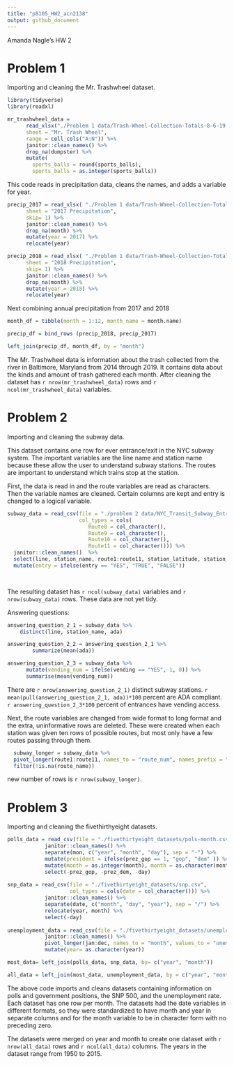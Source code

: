 ```yaml
---
title: "p8105_HW2_acn2138"
output: github_document
---
```


Amanda Nagle's HW 2 

# Problem 1
 
Importing and cleaning the Mr. Trashwheel dataset. 
```r
library(tidyverse)
library(readxl)

mr_trashwheel_data = 
      read_xlsx("./Problem 1 data/Trash-Wheel-Collection-Totals-8-6-19.xlsx",
      sheet = "Mr. Trash Wheel",
      range = cell_cols("A:N")) %>%
      janitor::clean_names() %>%
      drop_na(dumpster) %>% 
      mutate(
        sports_balls = round(sports_balls),
        sports_balls = as.integer(sports_balls))

```
This code reads in precipitation data, cleans the names, and adds a variable for year. 

```R
precip_2017 = read_xlsx( "./Problem 1 data/Trash-Wheel-Collection-Totals-8-6-19.xlsx",
      sheet = "2017 Precipitation",
      skip= 1) %>%
      janitor::clean_names() %>%
      drop_na(month) %>%
      mutate(year = 2017) %>%
      relocate(year)

precip_2018 = read_xlsx( "./Problem 1 data/Trash-Wheel-Collection-Totals-8-6-19.xlsx",
      sheet = "2018 Precipitation",
      skip= 1) %>%
      janitor::clean_names() %>%
      drop_na(month) %>%
      mutate(year = 2018) %>%
      relocate(year)
```

Next combining annual precipitation from 2017 and 2018

```r
month_df = tibble(month = 1:12, month_name = month.name)

precip_df = bind_rows (precip_2018, precip_2017)

left_join(precip_df, month_df, by = "month")
```
The Mr. Trashwheel data is information about the trash collected from the river in Baltimore, Maryland from 2014 through 2019. It contains data about the kinds and amount of trash gathered each month. After cleaning the dataset has `r nrow(mr_trashwheel_data)` rows and `r ncol(mr_trashwheel_data)` variables. 

# Problem 2

Importing and cleaning the subway data.

This dataset contains one row for ever entrance/exit in the NYC subway system. The important variables are the line name and station name because these allow the user to understand subway stations. The routes are important to understand which trains stop at the station. 

First, the data is read in and the route variables are read as characters. 
Then the variable names are cleaned. Certain columns are kept and entry is changed to a logical variable. 


```r
subway_data = read_csv(file = "./problem 2 data/NYC_Transit_Subway_Entrance_And_Exit_Data.csv", 
                       col_types = cols(
                          Route8 = col_character(),
                          Route9 = col_character(),
                          Route10 = col_character(),
                          Route11 = col_character())) %>%
  janitor::clean_names()  %>%
  select(line, station_name, route1:route11, station_latitude, station_longitude, entry, vending, entrance_type, ada) %>%
  mutate(entry = ifelse(entry == "YES", "TRUE", "FALSE"))

  

```

The resulting dataset has `r ncol(subway_data)` variables and `r nrow(subway_data)` rows. These data are not yet tidy.

Answering questions: 
```R
answering_question_2_1 = subway_data %>% 
    distinct(line, station_name, ada)

answering_question_2_2 = answering_question_2_1 %>%
        summarize(mean(ada))

answering_question_2_3 = subway_data %>%
      mutate(vending_num = ifelse(vending == "YES", 1, 0)) %>%
      summarise(mean(vending_num))
```

There are `r nrow(answering_question_2_1)` distinct subway stations. `r mean(pull(answering_question_2_1, ada))*100` percent are ADA compliant.
`r answering_question_2_3*100` percent of entrances have vending access. 

Next, the route variables are changed from wide format to long format and the extra, uninformative rows are deleted. These were created when each station was given ten rows of possible routes, but most only have a few routes passing through them. 
```R
  subway_longer = subway_data %>% 
  pivot_longer(route1:route11, names_to = "route_num", names_prefix = "route", values_to = "route_name") %>%
  filter(!is.na(route_name))
```
new number of rows is `r nrow(subway_longer)`.

# Problem 3

Importing and cleaning the fivethirthyeight datasets.

```r
polls_data = read_csv(file = "./fivethirtyeight_datasets/pols-month.csv") %>% 
            janitor::clean_names() %>%
            separate(mon, c("year", "month", "day"), sep = "-") %>%
            mutate(president = ifelse(prez_gop == 1, "gop", "dem" )) %>%
            mutate(month = as.integer(month), month = as.character(month)) %>%
            select(-prez_gop, -prez_dem, -day)
            
snp_data = read_csv(file = "./fivethirtyeight_datasets/snp.csv", 
                    col_types = cols(date = col_character())) %>% 
            janitor::clean_names() %>%
            separate(date, c("month", "day", "year"), sep = "/") %>% 
            relocate(year, month) %>%
            select(-day)
            
unemployment_data = read_csv(file = "./fivethirtyeight_datasets/unemployment.csv") %>% 
            janitor::clean_names() %>%
            pivot_longer(jan:dec, names_to = "month", values_to = "unemployment") %>%
            mutate(year= as.character(year))

most_data= left_join(polls_data, snp_data, by= c("year", "month"))

all_data = left_join(most_data, unemployment_data, by = c("year", "month"))
```
The above code imports and cleans datasets containing information on polls and government positions, the SNP 500, and the unemployment rate. Each dataset has one row per month. The datasets had the date variables in different formats, so they were standardized to have month and year in separate columns and for the month variable to be in character form with no preceding zero.

The datasets were merged on year and month to create one dataset with `r nrow(all_data)` rows and `r ncol(all_data)` columns. The years in the dataset range from 1950 to 2015.

```R

```
